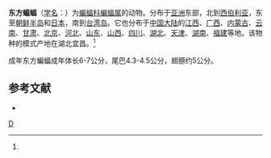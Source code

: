 {{Speciesbox 
| genus = Vespertilio
| species = superans
| status = LC
| status_system = IUCN3.1 
| status_ref = <ref name=iucn>{{IUCN2008|assessors= Stubbe, M., Samiya, R., Ariunbold, J., Buuveibaatar, V., Dorjderem, S., Monkhzul, Ts., Otgonbaatar, M. & Tsogbadrakh, M. | year=2008 | id=22949 | title=Vespertilio superans | downloaded = 2009-5-9}}</ref>
| authority = (Thomas, 1899)<ref name='id329'>{{cite web| url =http://www.bioinfo.cn/db05/BjdwSpecies.php?action=view&id=329| title =东方蝙蝠| work =《中国动物物种编目数据库》| publisher =中国科学院微生物研究所| author =中国科学院动物研究所| accessdate =2009-03-27| deadurl =yes| archiveurl =https://web.archive.org/web/20131203122335/http://www.bioinfo.cn/db05/BjdwSpecies.php?action=view| archivedate =2013-12-03}}</ref>
}}

'''东方蝙蝠'''（[[学名|学名]]：{{lang|la|''Vespertilio superans''}}）为[[蝙蝠科|蝙蝠科]][[蝙蝠属|蝙蝠属]]的动物。分布于[[亚洲|亚洲]]东部，北到[[西伯利亚|西伯利亚]]，东至[[朝鲜半岛|朝鲜半岛]]和[[日本|日本]]，南到[[台湾岛|台湾岛]]。它也分布于[[中国大陆|中国大陆]]的[[江西|江西]]、[[广西|广西]]、[[内蒙古|内蒙古]]、[[云南|云南]]、[[甘肃|甘肃]]、[[北京|北京]]、[[河北|河北]]、[[山东|山东]]、[[山西|山西]]、[[四川|四川]]、[[湖北|湖北]]、[[天津|天津]]、[[湖南|湖南]]、[[福建|福建]]等地。该物种的模式产地在湖北宜昌。<ref name='id329'/>

成年东方蝙蝠成年体长6-7公分，尾巴4.3-4.5公分，翅膀约5公分。

== 参考文献 ==
{{reflist}}
*{{cite book|title=한국의 포유동물 (Hangugui poyudongmul, Mammals of Korea)|author=Won, Byeong-o (원병오)|year=2004|location=Seoul|publisher=Dongbang Media|isbn=978-89-8457-310-9}}
{{wikispecies|Vespertilio superans}}
{{Taxonbar|from=Q1833588}}

[[Category:蝙蝠属|D]]